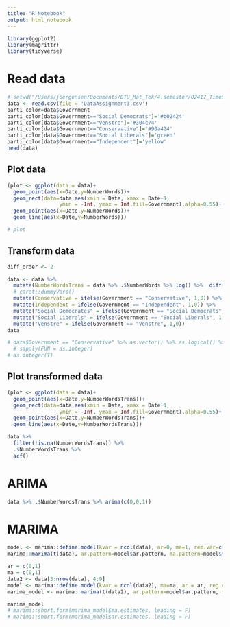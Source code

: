 ```yaml
---
title: "R Notebook"
output: html_notebook
---
```


```r
library(ggplot2)
library(magrittr)
library(tidyverse)
```

# Read data

```r
# setwd("/Users/joergensen/Documents/DTU_Mat_Tek/4.semester/02417_TimeSeriesAnalysis/Assignment_3_Laws")
data <- read.csv(file = 'DataAssignment3.csv')
parti_color=data$Government
parti_color[data$Government=="Social Democrats"]='#b02424'
parti_color[data$Government=="Venstre"]='#304c74'
parti_color[data$Government=="Conservative"]='#90a424'
parti_color[data$Government=="Social Liberals"]='green'
parti_color[data$Government=="Independent"]='yellow'
head(data)
```



## Plot data

```r
(plot <- ggplot(data = data)+
  geom_point(aes(x=Date,y=NumberWords))+
  geom_rect(data=data,aes(xmin = Date, xmax = Date+1,
                 ymin = -Inf, ymax = Inf,fill=Government),alpha=0.55)+
  geom_point(aes(x=Date,y=NumberWords))+
  geom_line(aes(x=Date,y=NumberWords)))

# plot

```


## Transform data

```r
diff_order <- 2

data <- data %>%
  mutate(NumberWordsTrans = data %>% .$NumberWords %>% log() %>%  diff(differences = diff_order) %>% c(rep(NA, diff_order), .)) %>% 
  # caret::dummyVars()
  mutate(Conservative = ifelse(Government == "Conservative", 1,0)) %>% #replace(TRUE, 1) %>% replace(FALSE, 0)) %>%
  mutate(Independent = ifelse(Government == "Independent", 1,0)) %>%
  mutate("Social Democrates" = ifelse(Government == "Social Democrats", 1,0)) %>%
  mutate("Social Liberals" = ifelse(Government == "Social Liberals", 1,0)) %>%
  mutate("Venstre" = ifelse(Government == "Venstre", 1,0))
data

# data$Government == "Conservative" %>% as.vector() %>% as.logical() %>%  as.integer()
  # sapply(FUN = as.integer)
# as.integer(T)
```

## Plot transformed data

```r
(plot <- ggplot(data = data)+
  geom_point(aes(x=Date,y=NumberWordsTrans))+
  geom_rect(data=data,aes(xmin = Date, xmax = Date+1,
                 ymin = -Inf, ymax = Inf,fill=Government),alpha=0.55)+
  geom_point(aes(x=Date,y=NumberWordsTrans))+
  geom_line(aes(x=Date,y=NumberWordsTrans)))
```

```r
data %>% 
  filter(!is.na(NumberWordsTrans)) %>%  
  .$NumberWordsTrans %>% 
  acf()
```


# ARIMA

```r
data %>% .$NumberWordsTrans %>% arima(c(0,0,1))
```



# MARIMA

```r
model <- marima::define.model(kvar = ncol(data), ar=0, ma=1, rem.var=c(1:3), reg.var = c(5:9), indep=NULL)
marima::marima(t(data), ar.pattern=model$ar.pattern, ma.pattern=model$ma.pattern)
```

```r
ar = c(0,1)
ma = c(0,1)
data2 <- data[3:nrow(data), 4:9]
model <- marima::define.model(kvar = ncol(data2), ma=ma, ar = ar, reg.var = c(2:6))
marima_model <- marima::marima(t(data2), ar.pattern=model$ar.pattern, ma.pattern=model$ma.pattern, Plot="log.det", penalty=.5, means = 1)

marima_model
# marima::short.form(marima_model$ma.estimates, leading = F)
# marima::short.form(marima_model$ar.estimates, leading = F)
```




























